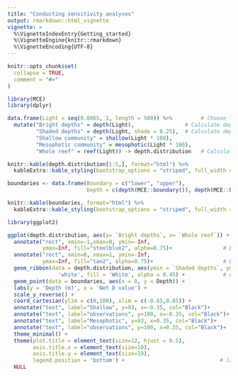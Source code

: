 ```yaml
---
title: "Conducting sensitivity analyses"
output: rmarkdown::html_vignette
vignette: >
  %\VignetteIndexEntry{Getting_started}
  %\VignetteEngine{knitr::rmarkdown}
  %\VignetteEncoding{UTF-8}
---
```


```r
knitr::opts_chunk$set(
  collapse = TRUE,
  comment = "#>"
)

library(MCE)
library(dplyr)

```

```r

data.frame(Light = seq(0.0065, 1, length = 500)) %>%         # Choose light levels
  mutate("Bright depths" = depth(Light),                # Calculate depths
         "Shaded depths" = depth(Light, shade = 0.25),  # Calculate depths
         "Shallow community" = shallow(Light * 100),
         "Mesophotic community" = mesophotic(Light * 100),
         "Whole reef" = reef(Light)) -> depth.distribution   # Calculate community values
```

```r
knitr::kable(depth.distribution[1:5,], format="html") %>% 
  kableExtra::kable_styling(bootstrap_options = "striped", full_width = T)
```

```r
boundaries <- data.frame(Boundary = c("lower", "upper"),
                         Depth = c(depth(MCE::boundary()), depth(MCE::boundary(), shade = 0.25)))
```

```r
knitr::kable(boundaries, format="html") %>% 
  kableExtra::kable_styling(bootstrap_options = "striped", full_width = T)
```

```r
library(ggplot2)

ggplot(depth.distribution, aes(y= `Bright depths`, x= `Whole reef`)) + 
  annotate("rect", xmin=-1,xmax=0, ymin=-Inf,
           ymax=Inf, fill="steelblue2", alpha=0.75)+                # Box from -1 to 0
  annotate("rect", xmin=0, xmax=1, ymin=-Inf,
           ymax=Inf, fill="tan2", alpha=0.75)+                      # Box from 0 to 1
  geom_ribbon(data = depth.distribution, aes(ymin = `Shaded depths`, ymax = `Bright depths`, x= `Whole reef`), colour = 
                'white', fill = 'White', alpha = 0.45) +            # Add model range
  geom_point(data = boundaries, aes(x = 0, y = Depth)) +
  labs(y = 'Depth (m)', x = 'Net D value') +  
  scale_y_reverse() +
  coord_cartesian(ylim = c(0,100), xlim = c(-0.65,0.65)) +
  annotate("text", label="Shallow", y=93, x=-0.35, col="Black")+
  annotate("text", label="observations", y=100, x=-0.35, col="Black")+
  annotate("text", label="Mesophotic", y=93, x=0.35, col="Black")+
  annotate("text", label="observations", y=100, x=0.35, col="Black")+
  theme_minimal() +                        
  theme(plot.title = element_text(size=12, hjust = 0.5),    
        axis.title.x = element_text(size=10),  
        axis.title.y = element_text(size=10), 
        legend.position = 'bottom') +                              # label sizes and legend position
  NULL
```
